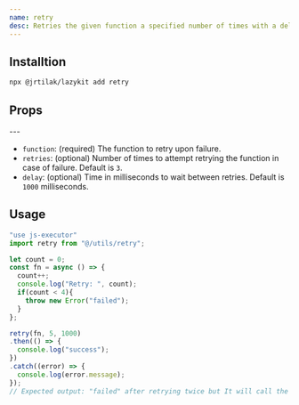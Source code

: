 ```yaml
---
name: retry
desc: Retries the given function a specified number of times with a delay between each retry.
---
```



<CodePreview methodName="retry"/>

## Installtion

```bash
npx @jrtilak/lazykit add retry
```

## Props
<PropsTable methodName="retry"/>
 ---

- `function`: (required) The function to retry upon failure.
- `retries`: (optional) Number of times to attempt retrying the function in case of failure. Default is `3`.
- `delay`: (optional) Time in milliseconds to wait between retries. Default is `1000` milliseconds.

## Usage

```javascript
"use js-executor"
import retry from "@/utils/retry";

let count = 0;
const fn = async () => {
  count++;
  console.log("Retry: ", count);
  if(count < 4){
    throw new Error("failed");
  }
};

retry(fn, 5, 1000)
.then(() => {
  console.log("success");
})
.catch((error) => {
  console.log(error.message);
});
// Expected output: "failed" after retrying twice but It will call the function 3 times.

```

